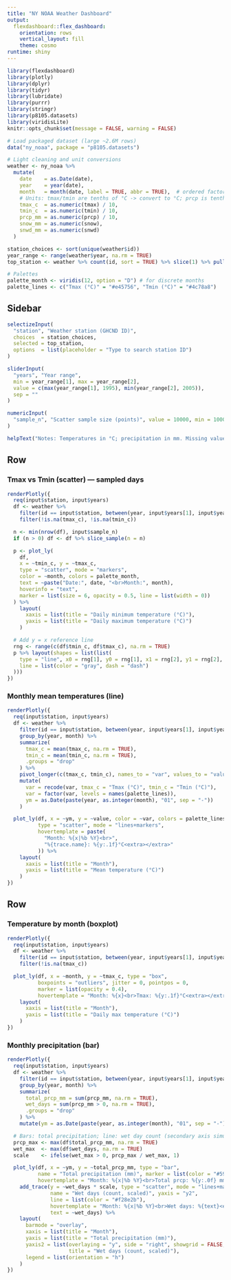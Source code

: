 ```yaml
---
title: "NY NOAA Weather Dashboard"
output:
  flexdashboard::flex_dashboard:
    orientation: rows
    vertical_layout: fill
    theme: cosmo
runtime: shiny
---
```


```r
library(flexdashboard)
library(plotly)
library(dplyr)
library(tidyr)
library(lubridate)
library(purrr)
library(stringr)
library(p8105.datasets)
library(viridisLite)
knitr::opts_chunk$set(message = FALSE, warning = FALSE)

# Load packaged dataset (large ~2.6M rows)
data("ny_noaa", package = "p8105.datasets")

# Light cleaning and unit conversions
weather <- ny_noaa %>%
  mutate(
    date    = as.Date(date),
    year    = year(date),
    month   = month(date, label = TRUE, abbr = TRUE),  # ordered factor Jan..Dec
    # Units: tmax/tmin are tenths of °C -> convert to °C; prcp is tenths of mm -> mm
    tmax_c  = as.numeric(tmax) / 10,
    tmin_c  = as.numeric(tmin) / 10,
    prcp_mm = as.numeric(prcp) / 10,
    snow_mm = as.numeric(snow),
    snwd_mm = as.numeric(snwd)
  )

station_choices <- sort(unique(weather$id))
year_range <- range(weather$year, na.rm = TRUE)
top_station <- weather %>% count(id, sort = TRUE) %>% slice(1) %>% pull(id)

# Palettes
palette_month <- viridis(12, option = "D") # for discrete months
palette_lines <- c("Tmax (°C)" = "#e45756", "Tmin (°C)" = "#4c78a8")
```

Sidebar {.sidebar}
-----------------------------------------------------------------------

```r
selectizeInput(
  "station", "Weather station (GHCND ID)",
  choices  = station_choices,
  selected = top_station,
  options  = list(placeholder = "Type to search station ID")
)

sliderInput(
  "years", "Year range",
  min = year_range[1], max = year_range[2],
  value = c(max(year_range[1], 1995), min(year_range[2], 2005)),
  sep = ""
)

numericInput(
  "sample_n", "Scatter sample size (points)", value = 10000, min = 1000, max = 100000, step = 1000
)

helpText("Notes: Temperatures in °C; precipitation in mm. Missing values are dropped per-plot.")
```

Row {data-height=450}
-----------------------------------------------------------------------

### Tmax vs Tmin (scatter) — sampled days

```r
renderPlotly({
  req(input$station, input$years)
  df <- weather %>%
    filter(id == input$station, between(year, input$years[1], input$years[2])) %>%
    filter(!is.na(tmax_c), !is.na(tmin_c))

  n <- min(nrow(df), input$sample_n)
  if (n > 0) df <- df %>% slice_sample(n = n)

  p <- plot_ly(
    df,
    x = ~tmin_c, y = ~tmax_c,
    type = "scatter", mode = "markers",
    color = ~month, colors = palette_month,
    text = ~paste("Date:", date, "<br>Month:", month),
    hoverinfo = "text",
    marker = list(size = 6, opacity = 0.5, line = list(width = 0))
  ) %>%
    layout(
      xaxis = list(title = "Daily minimum temperature (°C)"),
      yaxis = list(title = "Daily maximum temperature (°C)")
    )

  # Add y = x reference line
  rng <- range(c(df$tmin_c, df$tmax_c), na.rm = TRUE)
  p %>% layout(shapes = list(list(
    type = "line", x0 = rng[1], y0 = rng[1], x1 = rng[2], y1 = rng[2],
    line = list(color = "gray", dash = "dash")
  )))
})
```

### Monthly mean temperatures (line)

```r
renderPlotly({
  req(input$station, input$years)
  df <- weather %>%
    filter(id == input$station, between(year, input$years[1], input$years[2])) %>%
    group_by(year, month) %>%
    summarize(
      tmax_c = mean(tmax_c, na.rm = TRUE),
      tmin_c = mean(tmin_c, na.rm = TRUE),
      .groups = "drop"
    ) %>%
    pivot_longer(c(tmax_c, tmin_c), names_to = "var", values_to = "value") %>%
    mutate(
      var = recode(var, tmax_c = "Tmax (°C)", tmin_c = "Tmin (°C)"),
      var = factor(var, levels = names(palette_lines)),
      ym = as.Date(paste(year, as.integer(month), "01", sep = "-"))
    )

  plot_ly(df, x = ~ym, y = ~value, color = ~var, colors = palette_lines,
          type = "scatter", mode = "lines+markers",
          hovertemplate = paste(
            "Month: %{x|%b %Y}<br>",
            "%{trace.name}: %{y:.1f}°C<extra></extra>"
          )) %>%
    layout(
      xaxis = list(title = "Month"),
      yaxis = list(title = "Mean temperature (°C)")
    )
})
```

Row {data-height=480}
-----------------------------------------------------------------------

### Temperature by month (boxplot)

```r
renderPlotly({
  req(input$station, input$years)
  df <- weather %>%
    filter(id == input$station, between(year, input$years[1], input$years[2])) %>%
    filter(!is.na(tmax_c))

  plot_ly(df, x = ~month, y = ~tmax_c, type = "box",
          boxpoints = "outliers", jitter = 0, pointpos = 0,
          marker = list(opacity = 0.4),
          hovertemplate = "Month: %{x}<br>Tmax: %{y:.1f}°C<extra></extra>") %>%
    layout(
      xaxis = list(title = "Month"),
      yaxis = list(title = "Daily max temperature (°C)")
    )
})
```

### Monthly precipitation (bar)

```r
renderPlotly({
  req(input$station, input$years)
  df <- weather %>%
    filter(id == input$station, between(year, input$years[1], input$years[2])) %>%
    group_by(year, month) %>%
    summarize(
      total_prcp_mm = sum(prcp_mm, na.rm = TRUE),
      wet_days = sum(prcp_mm > 0, na.rm = TRUE),
      .groups = "drop"
    ) %>%
    mutate(ym = as.Date(paste(year, as.integer(month), "01", sep = "-")))

  # Bars: total precipitation; line: wet day count (secondary axis simulated via scale)
  prcp_max <- max(df$total_prcp_mm, na.rm = TRUE)
  wet_max  <- max(df$wet_days, na.rm = TRUE)
  scale    <- ifelse(wet_max > 0, prcp_max / wet_max, 1)

  plot_ly(df, x = ~ym, y = ~total_prcp_mm, type = "bar",
          name = "Total precipitation (mm)", marker = list(color = "#59a14f"),
          hovertemplate = "Month: %{x|%b %Y}<br>Total prcp: %{y:.0f} mm<extra></extra>") %>%
    add_trace(y = ~wet_days * scale, type = "scatter", mode = "lines+markers",
              name = "Wet days (count, scaled)", yaxis = "y2",
              line = list(color = "#f28e2b"),
              hovertemplate = "Month: %{x|%b %Y}<br>Wet days: %{text}<extra></extra>",
              text = ~wet_days) %>%
    layout(
      barmode = "overlay",
      xaxis = list(title = "Month"),
      yaxis = list(title = "Total precipitation (mm)"),
      yaxis2 = list(overlaying = "y", side = "right", showgrid = FALSE,
                    title = "Wet days (count, scaled)"),
      legend = list(orientation = "h")
    )
})
```
